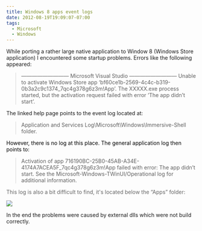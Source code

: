 ```yaml
---
title: Windows 8 apps event logs
date: 2012-08-19T19:09:07-07:00
tags:
  - Microsoft
  - Windows
---
```

While porting a rather large native application to Window 8 (Windows Store application) I encountered some startup problems. Errors like the following appeared:

> &#8212;&#8212;&#8212;&#8212;&#8212;&#8212;&#8212;&#8212;&#8212;
> Microsoft Visual Studio
> &#8212;&#8212;&#8212;&#8212;&#8212;&#8212;&#8212;&#8212;&#8212;
> Unable to activate Windows Store app &#8216;bf60ce1b-2569-4c4c-b319-0b3a2c9c1374_7qc4g378g6z3m!App&#8217;. The XXXXX.exe process started, but the activation request failed with error &#8216;The app didn&#8217;t start&#8217;.

The linked help page points to the event log located at:

> Application and Services Log\Microsoft\Windows\Immersive-Shell folder.

<font color="#000000">However, there is no log at this place. </font><font color="#000000">The general application log then points to:</font>

> Activation of app 716190BC-25B0-45AB-A34E-4174A7ACEA5F_7qc4g378g6z3m!App failed with error: The app didn&#8217;t start. See the Microsoft-Windows-TWinUI/Operational log for additional information.

<font color="#666666">This log is also a bit difficult to find, it's located below the “Apps” folder:</font>

![](/assets/wp-content/uploads/2012/08/image.png)

In the end the problems were caused by external dlls which were not build correctly.